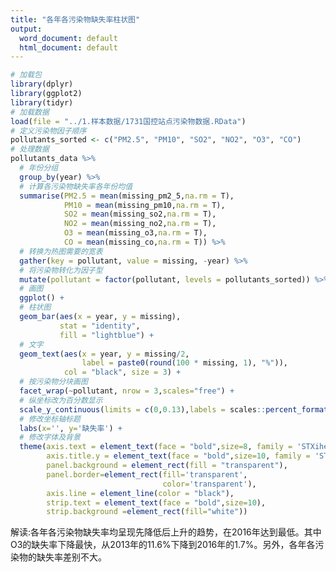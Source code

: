 ```yaml
---
title: "各年各污染物缺失率柱状图"
output:
  word_document: default
  html_document: default
---
```


```r
# 加载包
library(dplyr)
library(ggplot2)
library(tidyr)
# 加载数据
load(file = "../1.样本数据/1731国控站点污染物数据.RData")
# 定义污染物因子顺序
pollutants_sorted <- c("PM2.5", "PM10", "SO2", "NO2", "O3", "CO")
# 处理数据
pollutants_data %>%
  # 年份分组
  group_by(year) %>%
  # 计算各污染物缺失率各年份均值
  summarise(PM2.5 = mean(missing_pm2_5,na.rm = T),
            PM10 = mean(missing_pm10,na.rm = T),
            SO2 = mean(missing_so2,na.rm = T),
            NO2 = mean(missing_no2,na.rm = T),
            O3 = mean(missing_o3,na.rm = T),
            CO = mean(missing_co,na.rm = T)) %>%
  # 转换为热图需要的宽表
  gather(key = pollutant, value = missing, -year) %>%
  # 将污染物转化为因子型
  mutate(pollutant = factor(pollutant, levels = pollutants_sorted)) %>%
  # 画图
  ggplot() +
  # 柱状图
  geom_bar(aes(x = year, y = missing), 
           stat = "identity", 
           fill = "lightblue") +
  # 文字
  geom_text(aes(x = year, y = missing/2,
                label = paste0(round(100 * missing, 1), "%")),
            col = "black", size = 3) +
  # 按污染物分块画图
  facet_wrap(~pollutant, nrow = 3,scales="free") +
  # 纵坐标改为百分数显示
  scale_y_continuous(limits = c(0,0.13),labels = scales::percent_format()) +
  # 修改坐标轴标题
  labs(x='', y='缺失率') +
  # 修改字体及背景
  theme(axis.text = element_text(face = "bold",size=8, family = 'STXihei'), 
        axis.title.y = element_text(face = "bold",size=10, family = 'STXihei'),
        panel.background = element_rect(fill = "transparent"),
        panel.border=element_rect(fill='transparent', 
                                  color='transparent'),
        axis.line = element_line(color = "black"),
        strip.text = element_text(face = "bold",size=10),
        strip.background =element_rect(fill="white"))
```


解读:各年各污染物缺失率均呈现先降低后上升的趋势，在2016年达到最低。其中O3的缺失率下降最快，从2013年的11.6%下降到2016年的1.7%。另外，各年各污染物的缺失率差别不大。